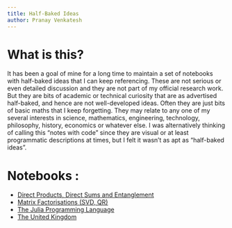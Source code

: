 ```yaml
---
title: Half-Baked Ideas
author: Pranay Venkatesh
---
```


# What is this?

It has been a goal of mine for a long time to maintain a set of notebooks with half-baked ideas that I can keep referencing. These are not serious or even detailed discussion and they are not part of my official research work. But they are bits of academic or technical curiosity that are as advertised half-baked, and hence are not well-developed ideas. Often they are just bits of basic maths that I keep forgetting. They may relate to any one of my several interests in science, mathematics, engineering, technology, philosophy, history, economics or whatever else. I was alternatively thinking of calling this "notes with code" since they are visual or at least programmatic descriptions at times, but I felt it wasn't as apt as "half-baked ideas".



# Notebooks :
- [Direct Products, Direct Sums and Entanglement](https://chemicalfiend.github.io/half-baked-ideas/otimesplus.html)
- [Matrix Factorisations (SVD, QR)](https://chemicalfiend.github.io/half-baked-ideas/MatrixFactorisations.html)
- [The Julia Programming Language](https://chemicalfiend.github.io/half-baked-ideas/julia.html)
- [The United Kingdom](https://chemicalfiend.github.io/half-baked-ideas/uk.html)
